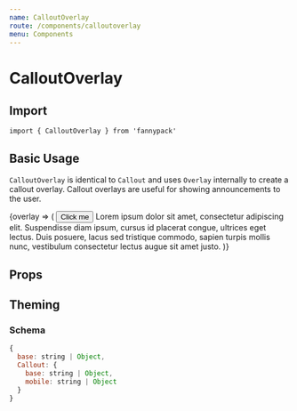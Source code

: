 ```yaml
---
name: CalloutOverlay
route: /components/calloutoverlay
menu: Components
---
```



# CalloutOverlay

## Import

`import { CalloutOverlay } from 'fannypack'`

## Basic Usage

`CalloutOverlay` is identical to `Callout` and uses `Overlay` internally to create a callout overlay. Callout overlays are useful for showing announcements to the user.

<Playground>
  <Overlay.Container>
    {overlay => (
      <Box>
        <Button use={Overlay.Toggle} {...overlay}>
          Click me
        </Button>
        <CalloutOverlay fade slide showCloseButton title="This is a title" type="info" {...overlay}>
          Lorem ipsum dolor sit amet, consectetur adipiscing elit. Suspendisse diam ipsum, cursus id placerat congue, ultrices
          eget lectus. Duis posuere, lacus sed tristique commodo, sapien turpis mollis nunc, vestibulum consectetur lectus
          augue sit amet justo.
        </CalloutOverlay>
      </Box>
    )}
  </Overlay.Container>
</Playground>

## Props

<PropsTable component={CalloutOverlay} />

## Theming

### Schema

```jsx
{
  base: string | Object,
  Callout: {
    base: string | Object,
    mobile: string | Object
  }
}
```
